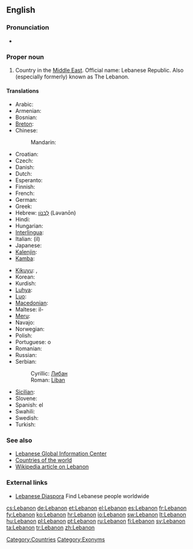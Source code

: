==English==
{{wikipedia}}

===Pronunciation===
* {{audio|En-US-Lebanon.ogg|Audio}}

===Proper noun===
{{en-proper noun}}

# Country in the [[Middle East]].  Official name: Lebanese Republic.  Also (especially formerly) known as The Lebanon.

====Translations====
{{trans-top|Lebanese Republic}}
* Arabic: {{t-|ar|لبنان|m|tr=lubnaan}}
* Armenian: {{t-|hy|Լիբանան|tr=Libanan}}
* Bosnian: {{t-|bs|Liban|m}}
* [[Breton]]: {{t-|br|Liban|xs=Breton}}
* Chinese:
*: Mandarin: {{t|cmn|黎巴嫩|tr=Líbānèn|sc=Hani}}
* Croatian: {{t+|hr|Libanon|m}}
* Czech: {{t-|cs|Libanon|m}}
* Danish: {{t-|da|Libanon}}
* Dutch: {{t+|nl|Libanon}}
* Esperanto: {{t-|eo|Libano|xs=Esperanto}}
* Finnish: {{t+|fi|Libanon}}
* French: {{t+|fr|Liban|m}}
* German: {{t+|de|Libanon|m}}
* Greek: {{t+|el|Λίβανος|m|tr=Lívanos}}
* Hebrew: [[לבנון|לְבָנוֹן]] (Ləvanōn)
* Hindi: {{t|hi|लेबनान|tr=lebanān|xs=Hindi}}
* Hungarian: {{t+|hu|Libanon}}
* [[Interlingua]]: {{t-|ia|Libano|xs=Interlingua}}
* Italian: (il) {{t-|it|Libano|m}}
* Japanese: {{t+|ja|レバノン|tr=Rebanon}}
* [[Kalenjin]]: {{tø|kln|Lebanon}}
* [[Kamba]]: {{tø|kam|Lebanon}}
{{trans-mid}}
* [[Kikuyu]]: {{tø|ki|Lebanon}},  {{tø|ki|Lebanon}}
* Korean: {{t+|ko|레바논|tr=Lebanon|sc=Hang}}
* Kurdish: {{ku-Arab|[[لوبنان]]}}
* [[Luhya]]: {{tø|luy|Lebanon}}
* [[Luo]]: {{tø|luo|Lebanon}}
* [[Macedonian]]: {{t+|mk|Либан|m|tr=Líban}}
* Maltese: il-{{t|mt|Libanu|xs=Maltese}}
* [[Meru]]: {{tø|mer|Lebanon}}
* Navajo: {{tø|nv|Łíbanoo}}
* Norwegian: {{t+|no|Libanon}}
* Polish: {{t+|pl|Liban}}
* Portuguese: o {{t+|pt|Líbano|m}}
* Romanian: {{t-|ro|Liban|m}}
* Russian: {{t+|ru|Ливан|m|tr=Liván}}
* Serbian:
*: Cyrillic: [[Либан#Serbian|Либан]] {{m}}
*: Roman: [[Liban#Serbian|Liban]] {{m}}
* [[Sicilian]]: {{t-|scn|Lìbbanu|m|xs=Sicilian}}
* Slovene: {{t+|sl|Libanon|m}}
* Spanish: el {{t+|es|Líbano|m}}
* Swahili: {{t+|sw|Lebanon|xs=Swahili}}
* Swedish: {{t+|sv|Libanon}}
* Turkish: {{t+|tr|Lübnan}}
{{trans-bottom}}

===See also===
* [http://www.lgic.org Lebanese Global Information Center]
* [[Appendix:Countries of the world|Countries of the world]]
* [[w:Lebanon|Wikipedia article on Lebanon]]

===External links===
* [http://leb.org/ Lebanese Diaspora] Find Lebanese people worldwide

[[Category:Countries]]
[[Category:Exonyms]]

[[cs:Lebanon]]
[[de:Lebanon]]
[[et:Lebanon]]
[[el:Lebanon]]
[[es:Lebanon]]
[[fr:Lebanon]]
[[fy:Lebanon]]
[[ko:Lebanon]]
[[hr:Lebanon]]
[[io:Lebanon]]
[[sw:Lebanon]]
[[lt:Lebanon]]
[[hu:Lebanon]]
[[pl:Lebanon]]
[[pt:Lebanon]]
[[ru:Lebanon]]
[[fi:Lebanon]]
[[sv:Lebanon]]
[[ta:Lebanon]]
[[tr:Lebanon]]
[[zh:Lebanon]]